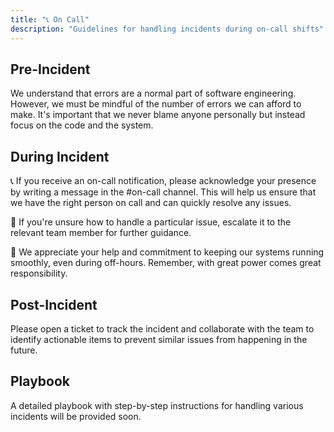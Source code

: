 ```yaml
---
title: "📞 On Call"
description: "Guidelines for handling incidents during on-call shifts"
---
```


## Pre-Incident

We understand that errors are a normal part of software engineering. However, we must be mindful of the number of errors we can afford to make. It's important that we never blame anyone personally but instead focus on the code and the system.

## During Incident

📞 If you receive an on-call notification, please acknowledge your presence by writing a message in the #on-call channel. This will help us ensure that we have the right person on call and can quickly resolve any issues.

🚨 If you're unsure how to handle a particular issue, escalate it to the relevant team member for further guidance.

🤝 We appreciate your help and commitment to keeping our systems running smoothly, even during off-hours. Remember, with great power comes great responsibility.

## Post-Incident

Please open a ticket to track the incident and collaborate with the team to identify actionable items to prevent similar issues from happening in the future.

## Playbook

A detailed playbook with step-by-step instructions for handling various incidents will be provided soon.